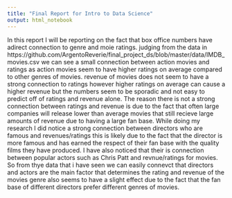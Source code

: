 ```yaml
---
title: "Final Report for Intro to Data Science"
output: html_notebook
---
```


In this report I will be reporting on the fact that box office numbers have adirect connection to genre and moie ratings.
judging from the data in https://github.com/ArgentoReverie/final_project_ds/blob/master/data/IMDB_movies.csv we can see a small connection between action movies and ratings as action movies seem to have higher ratings on average compared to other genres of movies. 
revenue of movies does not seem to have a strong connection to ratings however higher ratings on average can cause a higher revenue but the numbers seem to be sporadic and not easy to predict off of ratings and revenue alone. 
The reason there is not a strong connection between ratings and revenue is due to the fact that often large companies will release lower than average movies that still recieve large amounts of revenue due to having a large fan base. 
While doing my research I did notice a strong connection between directors who are famous and revenues/ratings this is likely due to the fact that the director is more famous and has earned the respect of their fan base with the quality films they have produced.
I have also noticed that their is connection between popular actors such as Chris Patt and revnue/ratings for movies.
So from thye data that i have seen we can easily connevct that directors and actors are the main factor that determines the rating and revenue of the movies genre also seems to have a slight effect due to the fact that the fan base of different directors prefer different genres of movies.
